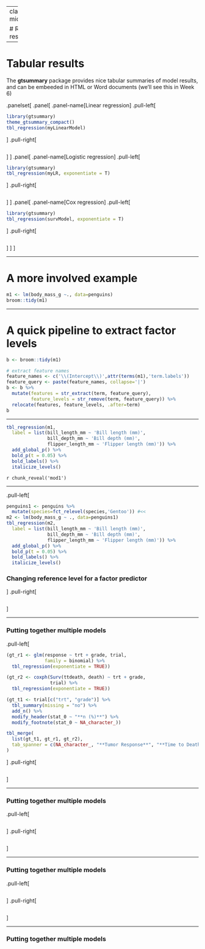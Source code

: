 
---
class: middle,center,inverse

# Reporting modeling results

---

# Tabular results

The **gtsummary** package provides nice tabular summaries of model results, and
can be embeeded in HTML or Word documents (we'll see this in Week 6)

.panelset[
.panel[
.panel-name[Linear regression]
.pull-left[
```r
library(gtsummary)
theme_gtsummary_compact()
tbl_regression(myLinearModel)
```
]
.pull-right[
```r
```
]
]
.panel[
.panel-name[Logistic regression]
.pull-left[
```r
library(gtsummary)
tbl_regression(myLR, exponentiate = T)
```
]
.pull-right[
```r
```
]
]
.panel[
.panel-name[Cox regression]
.pull-left[
```r
library(gtsummary)
tbl_regression(survModel, exponentiate = T)
```
]
.pull-right[
```r
```
]
]
]

---

# A more involved example

```r
m1 <- lm(body_mass_g ~., data=penguins)
broom::tidy(m1)
```

---

# A quick pipeline to extract factor levels

```r
b <- broom::tidy(m1)

# extract feature names
feature_names <- c('\\(Intercept\\)',attr(terms(m1),'term.labels'))
feature_query <- paste(feature_names, collapse='|')
b <- b %>% 
  mutate(features = str_extract(term, feature_query),
         feature_levels = str_remove(term, feature_query)) %>% 
  relocate(features, feature_levels, .after=term)
b
```

---

```r
tbl_regression(m1,
  label = list(bill_length_mm ~ 'Bill length (mm)',
               bill_depth_mm ~ 'Bill depth (mm)',
               flipper_length_mm ~ 'Flipper length (mm)')) %>% 
  add_global_p() %>% 
  bold_p(t = 0.05) %>% 
  bold_labels() %>% 
  italicize_levels()
```

`r chunk_reveal('mod1')`

---


.pull-left[
```r
penguins1 <- penguins %>% 
  mutate(species=fct_relevel(species,'Gentoo')) #<<
m2 <- lm(body_mass_g ~ ., data=penguins1)
tbl_regression(m2,
  label = list(bill_length_mm ~ 'Bill length (mm)',
               bill_depth_mm ~ 'Bill depth (mm)',
               flipper_length_mm ~ 'Flipper length (mm)')) %>% 
  add_global_p() %>% 
  bold_p(t = 0.05) %>% 
  bold_labels() %>% 
  italicize_levels()
```

### Changing reference level for a factor predictor
]
.pull-right[
```r

```

]

---

### Putting together multiple models

.pull-left[
```r
(gt_r1 <- glm(response ~ trt + grade, trial, 
              family = binomial) %>%
  tbl_regression(exponentiate = TRUE))
```
```r
(gt_r2 <- coxph(Surv(ttdeath, death) ~ trt + grade,
                trial) %>%
  tbl_regression(exponentiate = TRUE))
```
```r
(gt_t1 <- trial[c("trt", "grade")] %>% 
  tbl_summary(missing = "no") %>% 
  add_n() %>%
  modify_header(stat_0 ~ "**n (%)**") %>%
  modify_footnote(stat_0 ~ NA_character_))
```
```r
tbl_merge(
  list(gt_t1, gt_r1, gt_r2),
  tab_spanner = c(NA_character_, "**Tumor Response**", "**Time to Death**")
)
```
]
.pull-right[
```r

```
]

---

### Putting together multiple models

.pull-left[
```r
```

]
.pull-right[
```r

```

]

---

### Putting together multiple models

.pull-left[
```r

```

]
.pull-right[
```r

```

]

---

### Putting together multiple models

```r

```

